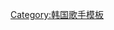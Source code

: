 {{Navbox musical artist
| name       = 李遐怡
| title      = [[李遐怡|Lee Hi]]
| bodyclass  = hlist
| background = solo_singer
| group1 = 正規專輯
| list1 =
* {{le|First Love (李遐怡專輯)|First Love (Lee Hi album)|First Love}}
* [[Seoulite]]

| group2 = 單曲
| list2 =
* 1.2.3.4
* 稻草人

| group3 = 合作專輯
| list3  =
* [[你是我最想要的聖誕禮物 (BOM&HI單曲)|你是我最想要的聖誕禮物]]
* {{le|我不一樣|I'm Different (Hi Suhyun song)}}
| below =
* {{Icon|Category}} [[:Category:李遐怡|分類頁面]]
* [[李遐怡音樂作品列表|音樂作品]]}}
<noinclude>
[[Category:韩国歌手模板]]
</noinclude>
